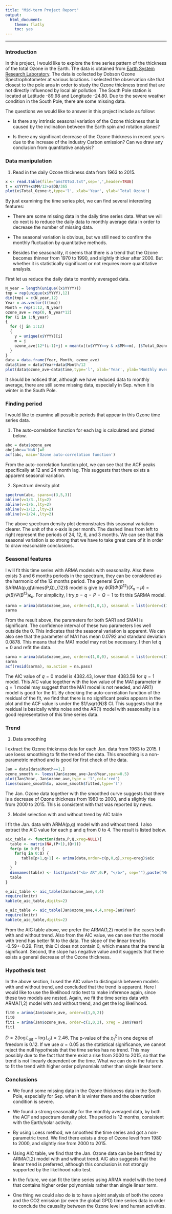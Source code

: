 ```yaml
---
title: "Mid-term Project Report"
output:
  html_document:
    theme: flatly
    toc: yes
---
```

\newcommand\var{\mathrm{Var}}
\newcommand\cov{\mathrm{Cov}}
-----------

### Introduction
In this project, I would like to explore the time series pattern of the thickness of the total Ozone in the Earth. The data is obtained from [Earth System Research Laboratory](http://www.esrl.noaa.gov/gmd/ozwv/dobson/index.html). The data is collected by Dobson Ozone Spectrophotometer at various locations. I selected the observation site that closest to the pole area in order to study the Ozone thickness trend that are not directly influenced by local air
pollution. The South Pole station is located at Latitude -89.98 and Longitude -24.80. Due to the severe weather
condition in the South Pole, there are some missing data.

The questions we would like to answer in this project include as follow:

- Is there any intrinsic seasonal variation of the Ozone thickness that is caused by the inclination between the Earth spin and rotation planes?

- Is there any significant decrease of the Ozone thickness in recent years due to the increase of the industry Carbon emission? Can we draw any conclusion from quantitative analysis?

### Data manipulation

1. Read in the daily Ozone thickness data from 1963 to 2015.
```r
x <- read.table(file="amsTOTo3.txt",sep=',',header=TRUE)
t = x$YYYY+x$MM/12+x$DD/365
plot(x$Total_Ozone~t,type='l', xlab='Year', ylab='Total Ozone')
```

By just examining the time series plot, we can find several interesting features:

- There are some missing data in the daily time series data. What we will do next is to reduce the daily data to monthly average data in order to decrease the number of missing data.

- The seasonal variation is obvious, but we still need to confirm the monthly fluctuation by quantitative methods.

- Besides the seasonality, it seems that there is a trend that the Ozone becomes thinner from 1970 to 1990, and slightly thicker after 2000. But whether it is statistically significant or not requires more quantitative analysis.

First let us reduce the daily data to monthly averaged data.

```r
N_year = length(unique((x$YYYY)))
tmp = rep(unique(x$YYYY),12)
dim(tmp) = c(N_year,12)
Year = as.vector(t(tmp))
Month = rep(1:12, N_year)
ozone_ave = rep(0, N_year*12)
for (i in 1:N_year)
{
  for (j in 1:12)
  {
    y = unique(x$YYYY)[i]
    m = j
    ozone_ave[12*(i-1)+j] = mean(x[(x$YYYY==y & x$MM==m), ]$Total_Ozone)
  }
}
data = data.frame(Year, Month, ozone_ave)
data$time = data$Year+data$Month/12
plot(data$ozone_ave~data$time,type='l', xlab='Year', ylab='Monthly Average Ozone')
```

It should be noticed that, although we have reduced data to monthly average, there are still some missing data, especially in Sep. when it is winter in the South Pole.

### Finding period
I would like to examine all possible periods that appear in this Ozone time series data.

1. The auto-correlation function for each lag is calculated and plotted below.
```r
abc = data$ozone_ave
abc[abc=='NaN']=0
acf(abc, main='Ozone auto-correlation function')
```

From the auto-correlation function plot, we can see that the ACF peaks specifically at 12 and 24 month lag. This suggests that there exists a apparent seasonal variation.

2. Spectrum density plot
```r
spectrum(abc, spans=c(3,5,3))
abline(v=1/3.,lty=2)
abline(v=1/6.,lty=2)
abline(v=1/12.,lty=2)
abline(v=1/24.,lty=2)
```

The above spectrum density plot demonstrates this seasonal variation clearer. The unit of the x-axis is per month. The dashed lines from left to right represent the periods of 24, 12, 6, and 3 months. We can see that this seasonal variation is so strong that we have to take great care of it in order to draw reasonable conclusions.

### Seasonal features
I will fit this time series with ARMA models with seasonality. Also there exists 3 and 6 months periods in the spectrum, they can be considered as the harmonic of the 12 months period. The general $\rm SARMA(p,q)\times(P,Q)_{12}$ model is give by
$\phi(B)\Phi(B^{12})(X_n-\mu)=\psi(B)\Psi(B^{12})\epsilon_n$. For simplicity, I try $p=q=P=Q=1$ to fit this SARMA model.

```r
sarma = arima(data$ozone_ave, order=c(1,0,1), seasonal = list(order=c(1,0,1), period=12))
sarma
```

From the result above, the parameters for both SAR1 and SMA1 is significant. The confidence interval of these two parameters lies well outside the 0. This indicates that the seasonal variation is apparent. We can also see that the parameter of MA1 has mean 0.0792 and standard deviation 0.0878. This means that the MA1 model may not be necessary. I then let $q=0$ and refit the data.

```r
sarma = arima(data$ozone_ave, order=c(1,0,0), seasonal = list(order=c(1,0,1), period=12))
sarma
acf(resid(sarma), na.action = na.pass)
```

The AIC value of $q=0$ model is 4382.43, lower than 4383.59 for $q=1$ model. This AIC value together with the low value of the MA1 parameter in $q=1$ model may suggest that the MA1 model is not needed, and AR(1) model is good for the fit. By checking the auto-correlation function of the residual of the fit, we find that there is no significant peaks appears in the plot and the ACF value is under the $1/\sqrt{N}$ CI. This suggests that the residual is basically white noise and
the AR(1) model with seasonality is a good representative of this time series data.

### Trend

1. Data smoothing

I extract the Ozone thickness data for each Jan. data from 1963 to 2015. I use loess smoothing to fit the trend of the data. This smoothing is a non-parametric method and is good for first check of the data.

```r
Jan = data[data$Month==1,]
ozone_smooth <- loess(Jan$ozone_ave~Jan$Year,span=0.5)
plot(Jan$Year, Jan$ozone_ave,type = 'l',col='red')
lines(ozone_smooth$x, ozone_smooth$fitted,type='l')
```

The Jan. Ozone data together with the smoothed curve suggests that there is a decrease of Ozone thickness from 1980 to 2000, and a slightly rise from 2000 to 2015. This is consistent with that was reported by news.

2. Model selection with and without trend by AIC table

I fit the Jan. data with ARMA(p,q) model with and without trend. I also extract the AIC value for each p and q from 0 to 4. The result is listed below.

```r
aic_table <- function(data,P,Q,xreg=NULL){
  table <- matrix(NA,(P+1),(Q+1))
  for(p in 0:P) {
    for(q in 0:Q) {
       table[p+1,q+1] <- arima(data,order=c(p,0,q),xreg=xreg)$aic
    }
  }
  dimnames(table) <- list(paste("<b> AR",0:P, "</b>", sep=""),paste("MA",0:Q,sep=""))
  table
}

e_aic_table <- aic_table(Jan$ozone_ave,4,4)
require(knitr)
kable(e_aic_table,digits=2)

e_aic_table <- aic_table(Jan$ozone_ave,4,4,xreg=Jan$Year)
require(knitr)
kable(e_aic_table,digits=2)
```

From the AIC table above, we prefer the ARMA(1,2) model in the cases both with and without trend. Also from the AIC value, we can see that the model with trend has better fit to the data. The slope of the linear trend is -0.59+-0.29. First, this CI does not contain 0, which means that the trend is significant. Second, the slope has negative value and it suggests that there exists a general decrease of the Ozone thickness.


### Hypothesis test

In the above section, I used the AIC value to distinguish between models with and without trend, and concluded that the trend is apparent. Here I would like to use the likelihood ratio test to make inference again, since these two models are nested. Again, we fit the time series data with ARMA(1,2) model with and without trend, and get the log likelihood.

```r
fit0 = arima(Jan$ozone_ave, order=c(1,0,2))
fit0
fit1 = arima(Jan$ozone_ave, order=c(1,0,2), xreg = Jan$Year)
fit1
```

$D=2(\log{L_{alt}}-\log{L_0})=2.46$. The p-value of the $\chi^2_1$ in one degree of freedom is 0.12. If we use $\alpha=0.05$ as the statistical significance, we cannot reject the null hypothesis that the time series has no trend. This may possibly due to the fact that there exist a rise from 2000 to 2015, so that the trend is not linearly dependent on the time. What we can do in the future is to fit the trend with higher order polynomials rather than single linear
term.

### Conclusions

- We found some missing data in the Ozone thickness data in the South Pole, especially for Sep. when it is winter there and the observation condition is severe.

- We found a strong seasonality for the monthly averaged data, by both the ACF and spectrum density plot. The period is 12 months, consistent with the Earth/solar activity.

- By using Loess method, we smoothed the time series and got a non-parametric trend. We find there exists a drop of Ozone level from 1980 to 2000, and slightly rise from 2000 to 2015.

- Using AIC table, we find that the Jan. Ozone data can be best fitted by ARMA(1,2) model with and without trend. AIC also suggests that the linear trend is preferred, although this conclusion is not strongly supported by the likelihood ratio test.

- In the future, we can fit the time series using ARMA model with the trend that contains higher order polynomials rather than single linear term.

- One thing we could also do is to have a joint analysis of both the ozone and the CO2 emission (or even the global GPD) time series data in order to conclude the causality between the Ozone level and human activities.

